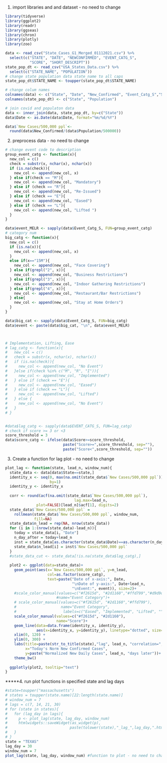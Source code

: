 1. import libraries and and dataset - no need to change
```r
library(tidyverse)
library(ggplot2)
library(readr)
library(ggseas)
library(chron)
library(plotly)
library(zoo)  
```
```r
data <- read_csv("State_Cases_G1_Merged_01112021.csv") %>% 
  select(c("STATE", "DATE", "NEWCONFIRMED", "EVENT_CATG_S",
           "SCORE", "SHORT_DESCRIPT"))
state_pop_dt <- read_csv("USA_States_Data.csv") %>% 
  select(c("STATE_NAME", "POPULATION"))
# change state population data state_name to all caps
state_pop_dt$STATE_NAME <- toupper(state_pop_dt$STATE_NAME)

# change colum names
colnames(data) <- c("State", "Date", "New_Confirmed", "Event_Catg_S","Score", "Short_Description")
colnames(state_pop_dt) <- c("State", "Population")

# join covid and populaton data
data <- inner_join(data, state_pop_dt, by=c("State")) 
data$Date <- as.Date(data$Date, format="%m/%d/%Y")

data$`New Cases/500,000 ppl`<-
  round(data$New_Confirmed/(data$Population/500000))
```

2. preprocess data - no need to change
```r



# change event code to description
group_event_catg <- function(x){
  new_col = c()
  check = substr(x, nchar(x), nchar(x))
  if (is.na(check)){
    new_col <- append(new_col, x)
  } else if(check == "M"){
    new_col <- append(new_col, "Mandatory")
  } else if (check == "R"){
    new_col <- append(new_col, "Re-Issued")
  } else if (check == "E"){
    new_col <- append(new_col, "Eased")
  } else if (check == "L"){
    new_col <- append(new_col, "Lifted ")
  } 
}

data$event_MELR <- sapply(data$Event_Catg_S, FUN=group_event_catg)
# category num
big_catg <- function(x){
  new_col = c()
  if (is.na(x)){
    new_col <- append(new_col, x)
  } 
  else if(x=="15M"){
    new_col <- append(new_col, "Face Covering")
  } else if(grepl("2", x)){
    new_col <- append(new_col, "Business Restrictions")
  } else if(grepl("3", x)){
    new_col <- append(new_col, "Indoor Gathering Restrictions")
  } else if(grepl("4", x)){
    new_col <- append(new_col, "Restaurant/Bar Restrictions")
  } else{
    new_col <- append(new_col, "Stay at Home Orders")
  }
}

data$big_cat <- sapply(data$Event_Catg_S, FUN=big_catg)
data$event <- paste(data$big_cat, "\n", data$event_MELR)



# Implementation, Lifting, Ease
# lag_catg <- function(x){
#   new_col = c()
#   check = substr(x, nchar(x), nchar(x))
#   if (is.na(check)){
#     new_col <- append(new_col, "No Event")
#   }else if(check %in% c("M", "R", "I")){
#     new_col <- append(new_col, "Implemented")
#   } else if (check == "E"){
#     new_col <- append(new_col, "Eased")
#   } else if (check == "L"){
#     new_col <- append(new_col, "Lifted")
#   } else {
#     new_col <- append(new_col, "No Event")
#   }
# }


#data$lag_catg <- sapply(data$EVENT_CATG_S, FUN=lag_catg)
# check if score >= 3 or <3
score_threshold = 3
data$score_catg <- ifelse(data$Score>=score_threshold,
                          paste("Score>=",score_threshold, sep=""),
                          paste("Score<",score_threshold, sep=""))


```



3. Create a function for lag plot - no need to change
```r
plot_lag <- function(state, lead_n, window_num){
  state_data <- data[data$State==state,]
  identity_x <- seq(0, max(na.omit(state_data$`New Cases/500,000 ppl`)),
                    by=1)
  identity_y <- identity_x
  
  corr <- round(acf(na.omit(state_data$`New Cases/500,000 ppl`),
                               lag.max=lead_n, 
              plot=FALSE)[lead_n]$acf[1], digits=2)
  state_data$`New Cases/500,000 ppl` = 
    rollmean(state_data$`New Cases/500,000 ppl`, window_num,
             fill=NA)
  state_data$n_lead = rep(NA, nrow(state_data))
  for (i in 1:(nrow(state_data)-lead_n)){
    today = state_data[i, "Date"]
    n_day_after = today+lead_n
    inst = state_data[as.character(state_data$Date)==as.character(n_day_after[1,1]),]
    state_data$n_lead[i] = inst$`New Cases/500,000 ppl`
  }
  #state_data_cut <- state_data[!is.na(state_data$lag_catg),]
  
  plot2 <- ggplot(data=state_data)+
    geom_point(aes(x=`New Cases/500,000 ppl`, y=n_lead,
                   col=as.factor(score_catg),
                   text=paste("Date of x-axis:", Date,
                              "\nDate of y-axis:", Date+lead_n,
                              "\nEvent:", event)), size=2)+
    #scale_color_manual(values=c("#f2615d", "#2d1160","#ffd799","#d9d9d9"),
                       #name="Event Category")+
    # scale_color_manual(values=c("#f2615d", "#2d1160","#ffd799"),
    #                    name="Event Category",
    #                     labels=c("Eased", "Implemented", "Lifted", ""))+
    scale_color_manual(values=c("#f2615d", "#2d1160"),
                       name="Score")+
    geom_line(data=data.frame(identity_x, identity_y),
              aes(x=identity_x, y=identity_y), linetype="dotted", size=1)+
    xlim(0, 120) +
    ylim(0, 300) +
    labs(title=paste(str_to_title(state),"lag", lead_n, "correlation=", corr), 
         x="Today's Norm New Confirmed Cases",
         y=paste("Normalized New Daily Cases", lead_n, "days later"))+
    theme_bw()
  
  ggplotly(plot2, tooltip="text")
}
```



*****4. run plot functions in specified state and lag days
```r
#state=toupper("massachusetts")
# states = toupper(state.name)[22:length(state.name)]
# window_num = 7
# lags = c(7, 14, 21, 30)
# for (state in states){
#   for (lag_day in lags){
#     p <- plot_lag(state, lag_day, window_num)
#     htmlwidgets::saveWidget(as_widget(p),
#                            paste(tolower(state),"_lag_",lag_day,".html",sep=""))
#   }
# }
state = "TEXAS"
lag_day = 30
window_num = 7
plot_lag(state, lag_day, window_num) #function to plot - no need to change
```



